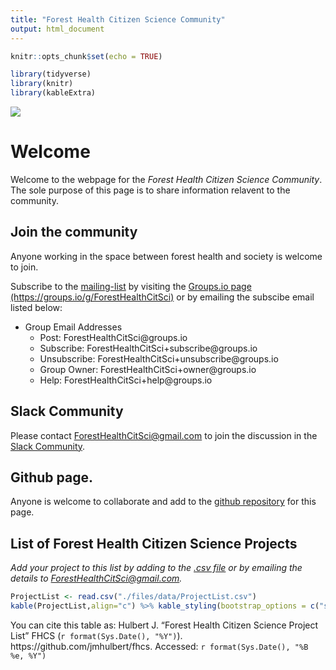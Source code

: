 ```yaml
---
title: "Forest Health Citizen Science Community"
output: html_document
---
```


```r
knitr::opts_chunk$set(echo = TRUE)
```

```r
library(tidyverse)
library(knitr)
library(kableExtra)
```

![](files/images/landscape_header_image.jpg)

# Welcome

Welcome to the webpage for the *Forest Health Citizen Science Community*. The sole purpose of this page is to share information relavent to the community. 

## Join the community

Anyone working in the space between forest health and society is welcome to join.

Subscribe to the [mailing-list](https://groups.io/foresthealthcitsci) by visiting the [Groups.io page (https://groups.io/g/ForestHealthCitSci)](https://groups.io/g/ForestHealthCitSci) or by emailing the subscibe email listed below: 

* Group Email Addresses
  +  Post: ForestHealthCitSci@groups.io
  +  Subscribe: ForestHealthCitSci+subscribe@groups.io
  +  Unsubscribe: ForestHealthCitSci+unsubscribe@groups.io
  +  Group Owner: ForestHealthCitSci+owner@groups.io
  +  Help: ForestHealthCitSci+help@groups.io

## Slack Community

Please contact <ForestHealthCitSci@gmail.com> to join the discussion in the [Slack Community](https://foresthealthcitsci.slack.com). 

## Github page. 
Anyone is welcome to collaborate and add to the [github repository](https://github.com/jmhulbert/fhcs) for this page. 

## List of Forest Health Citizen Science Projects

*Add your project to this list by adding to the [.csv file](https://github.com/jmhulbert/fhcs/files/data/ProjectList.csv) or by emailing the details to <ForestHealthCitSci@gmail.com>.* 

```r
ProjectList <- read.csv("./files/data/ProjectList.csv")
kable(ProjectList,align="c") %>% kable_styling(bootstrap_options = c("striped", "hover", "condensed", "responsive",full_width=F)) %>% scroll_box(width = "100%", height = "400px") #
```

You can cite this table as: Hulbert J. “Forest Health Citizen Science Project List” FHCS (`r format(Sys.Date(), "%Y")`). https://github.com/jmhulbert/fhcs. Accessed: `r format(Sys.Date(), "%B %e, %Y")`
